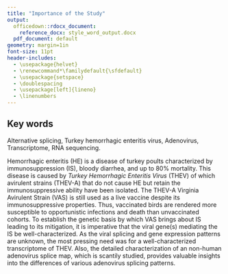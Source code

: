 ```yaml
---
title: "Importance of the Study"
output:
  officedown::rdocx_document:
    reference_docx: style_word_output.docx
  pdf_document: default
geometry: margin=1in
font-size: 11pt
header-includes:
  - \usepackage{helvet}
  - \renewcommand*\familydefault{\sfdefault}
  - \usepackage{setspace}
  - \doublespacing
  - \usepackage[left]{lineno}
  - \linenumbers
---
```

## Key words
Alternative splicing, Turkey hemorrhagic enteritis virus, Adenovirus, Transcriptome, RNA sequencing.

\vspace{15mm}
Hemorrhagic enteritis (HE) is a disease of turkey poults characterized by immunosuppression (IS), bloody diarrhea, and up to 80% mortality. This disease is caused by *Turkey Hemorrhagic Enteritis Virus* (THEV) of which avirulent strains (THEV-A) that do not cause HE but retain the immunosuppressive ability have been isolated. The THEV-A Virginia Avirulent Strain (VAS) is still used as a live vaccine despite its immunosuppressive properties. Thus, vaccinated birds are rendered more susceptible to opportunistic infections and death than unvaccinated cohorts. To establish the genetic basis by which VAS brings about IS leading to its mitigation, it is imperative that the viral gene(s) mediating the IS be well-characterized. As the viral splicing and gene expression patterns are unknown, the most pressing need was for a well-characterized transcriptome of THEV. Also, the detailed characterization of an non-human adenovirus splice map, which is scantily studied, provides valuable insights into the differences of various adenovirus splicing patterns.  
